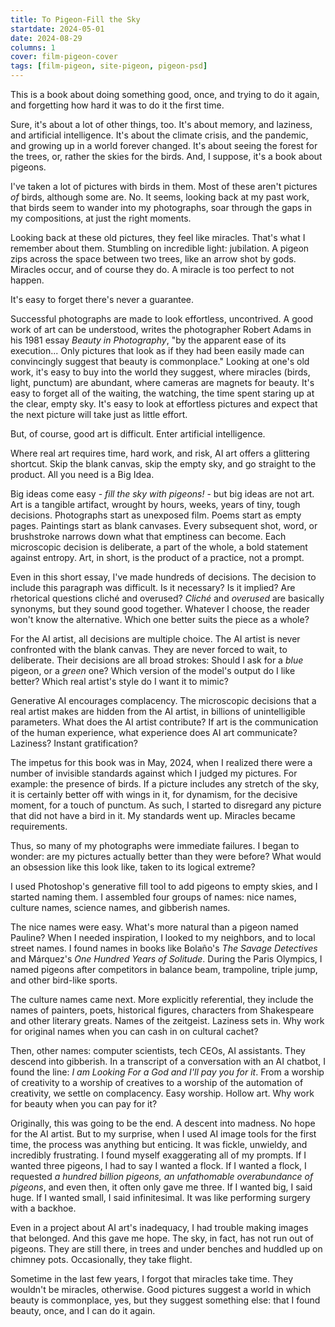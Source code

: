 ```yaml
---
title: To Pigeon-Fill the Sky
startdate: 2024-05-01
date: 2024-08-29
columns: 1
cover: film-pigeon-cover
tags: [film-pigeon, site-pigeon, pigeon-psd]
---
```


This is a book about doing something good, once, and trying to do it again, and forgetting how hard it was to do it the first time.

Sure, it's about a lot of other things, too. It's about memory, and laziness, and artificial intelligence. It's about the climate crisis, and the pandemic, and growing up in a world forever changed. It's about seeing the forest for the trees, or, rather the skies for the birds. And, I suppose, it's a book about pigeons.

I've taken a lot of pictures with birds in them. Most of these aren't pictures _of_ birds, although some are. No. It seems, looking back at my past work, that birds seem to wander into my photographs, soar through the gaps in my compositions, at just the right moments.

Looking back at these old pictures, they feel like miracles. That's what I remember about them. Stumbling on incredible light: jubilation. A pigeon zips across the space between two trees, like an arrow shot by gods. Miracles occur, and of course they do. A miracle is too perfect to not happen.

It's easy to forget there's never a guarantee.

Successful photographs are made to look effortless, uncontrived. A good work of art can be understood, writes the photographer Robert Adams in his 1981 essay _Beauty in Photography_, "by the apparent ease of its execution... Only pictures that look as if they had been easily made can convincingly suggest that beauty is commonplace." Looking at one's old work, it's easy to buy into the world they suggest, where miracles (birds, light, punctum) are abundant, where cameras are magnets for beauty. It's easy to forget all of the waiting, the watching, the time spent staring up at the clear, empty sky. It's easy to look at effortless pictures and expect that the next picture will take just as little effort.

But, of course, good art is difficult. Enter artificial intelligence.

Where real art requires time, hard work, and risk, AI art offers a glittering shortcut. Skip the blank canvas, skip the empty sky, and go straight to the product. All you need is a Big Idea.

Big ideas come easy - _fill the sky with pigeons!_ - but big ideas are not art. Art is a tangible artifact, wrought by hours, weeks, years of tiny, tough decisions. Photographs start as unexposed film. Poems start as empty pages. Paintings start as blank canvases. Every subsequent shot, word, or brushstroke narrows down what that emptiness can become. Each microscopic decision is deliberate, a part of the whole, a bold statement against entropy. Art, in short, is the product of a practice, not a prompt.

Even in this short essay, I've made hundreds of decisions. The decision to include this paragraph was difficult. Is it necessary? Is it implied? Are rhetorical questions cliché and overused? _Cliché_ and _overused_ are basically synonyms, but they sound good together. Whatever I choose, the reader won't know the alternative. Which one better suits the piece as a whole?

For the AI artist, all decisions are multiple choice. The AI artist is never confronted with the blank canvas. They are never forced to wait, to deliberate. Their decisions are all broad strokes: Should I ask for a _blue_ pigeon, or a _green_ one? Which version of the model's output do I like better? Which real artist's style do I want it to mimic?

Generative AI encourages complacency. The microscopic decisions that a real artist makes are hidden from the AI artist, in billions of unintelligible parameters. What does the AI artist contribute? If art is the communication of the human experience, what experience does AI art communicate? Laziness? Instant gratification?

The impetus for this book was in May, 2024, when I realized there were a number of invisible standards against which I judged my pictures. For example: the presence of birds. If a picture includes any stretch of the sky, it is certainly better off with wings in it, for dynamism, for the decisive moment, for a touch of punctum. As such, I started to disregard any picture that did not have a bird in it. My standards went up. Miracles became requirements.

Thus, so many of my photographs were immediate failures. I began to wonder: are my pictures actually better than they were before? What would an obsession like this look like, taken to its logical extreme?

I used Photoshop's generative fill tool to add pigeons to empty skies, and I started naming them. I assembled four groups of names: nice names, culture names, science names, and gibberish names.

The nice names were easy. What's more natural than a pigeon named Pauline? When I needed inspiration, I looked to my neighbors, and to local street names. I found names in books like Bolaño's _The Savage Detectives_ and Márquez's _One Hundred Years of Solitude_. During the Paris Olympics, I named pigeons after competitors in balance beam, trampoline, triple jump, and other bird-like sports.

The culture names came next. More explicitly referential, they include the names of painters, poets, historical figures, characters from Shakespeare and other literary greats. Names of the zeitgeist. Laziness sets in. Why work for original names when you can cash in on cultural cachet?

Then, other names: computer scientists, tech CEOs, AI assistants. They descend into gibberish. In a transcript of a conversation with an AI chatbot, I found the line: _I am Looking For a God and I'll pay you for it_. From a worship of creativity to a worship of creatives to a worship of the automation of creativity, we settle on complacency. Easy worship. Hollow art. Why work for beauty when you can pay for it?

Originally, this was going to be the end. A descent into madness. No hope for the AI artist. But to my surprise, when I used AI image tools for the first time, the process was anything but enticing. It was fickle, unwieldy, and incredibly frustrating. I found myself exaggerating all of my prompts. If I wanted three pigeons, I had to say I wanted a flock. If I wanted a flock, I requested _a hundred billion pigeons, an unfathomable overabundance of pigeons_, and even then, it often only gave me three. If I wanted big, I said huge. If I wanted small, I said infinitesimal. It was like performing surgery with a backhoe.

Even in a project about AI art's inadequacy, I had trouble making images that belonged. And this gave me hope. The sky, in fact, has not run out of pigeons. They are still there, in trees and under benches and huddled up on chimney pots. Occasionally, they take flight.

Sometime in the last few years, I forgot that miracles take time. They wouldn't be miracles, otherwise. Good pictures suggest a world in which beauty is commonplace, yes, but they suggest something else: that I found beauty, once, and I can do it again.